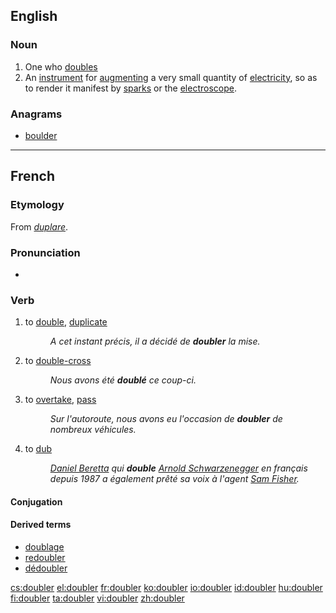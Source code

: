 ==English==

===Noun===
{{en-noun}}

# One who [[double]]s
# An [[instrument]] for [[augment]]ing a very small quantity of [[electricity]], so as to render it manifest by [[spark]]s or the [[electroscope]].

{{Webster 1913}}

===Anagrams===
* [[boulder#English|boulder]]

----

==French==

===Etymology===
From {{etyl|LL.|fr}} ''[[duplare]]''.

===Pronunciation===
* {{audio|Fr-doubler.ogg|Audio}}

===Verb===
{{fr-verb}}

# to [[double]], [[duplicate]]
#: ''A cet instant précis, il a décidé de '''doubler''' la mise.''
# to [[double-cross]]
#: ''Nous avons été '''doublé''' ce coup-ci.''
# to [[overtake]], [[pass]]
#: ''Sur l'autoroute, nous avons eu l'occasion de '''doubler''' de nombreux véhicules.''
# to [[dub]]
#: ''[[:w:Daniel Beretta|Daniel Beretta]] qui '''double''' [[:w:Arnold Schwarzenegger|Arnold Schwarzenegger]] en français depuis 1987 a également prêté sa voix à l'agent [[:w:Sam Fisher|Sam Fisher]].''

====Conjugation====
{{fr-conj-er|doubl|avoir}}

====Derived terms====
* [[doublage]]
* [[redoubler]]
* [[dédoubler]]

[[cs:doubler]]
[[el:doubler]]
[[fr:doubler]]
[[ko:doubler]]
[[io:doubler]]
[[id:doubler]]
[[hu:doubler]]
[[fi:doubler]]
[[ta:doubler]]
[[vi:doubler]]
[[zh:doubler]]